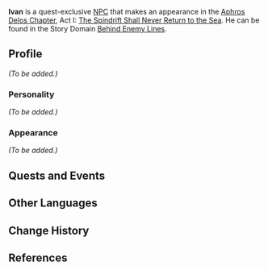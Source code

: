 {{Character Infobox
|type             = Quest NPC
|image            = NPC Ivan.png
|affiliation      = Fatui
|region           = Mondstadt
|voiceEN          = [http://www.paulbellantoni.com Paul Bellantoni]<ref>Image: [[:File:Paul Bellantoni NPC Confirmation.png|EN VA Self Announcement]] (Through Private Email)</ref>
}}
'''Ivan''' is a quest-exclusive [[NPC]] that makes an appearance in the [[Aphros Delos Chapter]], Act I: [[The Spindrift Shall Never Return to the Sea]]. He can be found in the Story Domain [[Behind Enemy Lines]].

==Profile==
<!--detailed story/lore information goes here-->
''(To be added.)''

===Personality===
''(To be added.)''

===Appearance===
''(To be added.)''

==Quests and Events==
{{Quest Appearances}}

==Other Languages==
{{Other Languages|default_hidden = 1
|en      = Ivan
|zhs     = 伊凡
|zhs_rm  = Yīfán
|zht     = 伊凡
|zht_rm  = Yīfán
|ja      = イヴァン
|ja_rm   = Ivan
|ko      = 이반
|ko_rm   = 
|es      = Ivan
|fr      = Ivan
|ru      = Иван
|th      = Ivan
|vi      = Ivan
|de      = Ivan
|id      = Ivan
|pt      = Ivan
}}

==Change History==
{{Change History|1.5}}

==References==
{{Reflist}}